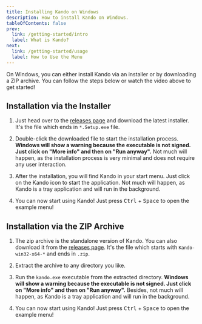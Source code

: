 ```yaml
---
title: Installing Kando on Windows
description: How to install Kando on Windows.
tableOfContents: false
prev:
  link: /getting-started/intro
  label: What is Kando?
next:
  link: /getting-started/usage
  label: How to Use the Menu
---
```



<YouTube id="T4iC99HM5bo" />

<Intro>
On Windows, you can either install Kando via an installer or by downloading a ZIP archive.
You can follow the steps below or watch the video above to get started!
</Intro>


## <Icon name="solar:cloud-download-bold-duotone" class="inline-icon" /> Installation via the Installer


<Steps>

1. Just head over to the [releases page](https://github.com/kando-menu/kando/releases) and download the latest installer. It's the file which ends in `*.Setup.exe` file.

2. Double-click the downloaded file to start the installation process. **Windows will show a warning because the executable is not signed. Just click on "More info" and then on "Run anyway".** Not much will happen, as the installation process is very minimal and does not require any user interaction.

3. After the installation, you will find Kando in your start menu. Just click on the Kando icon to start the application. Not much will happen, as Kando is a tray application and will run in the background.

4. You can now start using Kando! Just press <kbd>Ctrl</kbd> + <kbd>Space</kbd> to open the example menu!

</Steps>

## <Icon name="solar:zip-file-bold-duotone" class="inline-icon" /> Installation via the ZIP Archive

<Steps>

1. The zip archive is the standalone version of Kando. You can also download it from the [releases page](https://github.com/kando-menu/kando/releases). It's the file which starts with `Kando-win32-x64-*` and ends in `.zip`.

2. Extract the archive to any directory you like.

3. Run the `kando.exe` executable from the extracted directory. **Windows will show a warning because the executable is not signed. Just click on "More info" and then on "Run anyway".** Besides, not much will happen, as Kando is a tray application and will run in the background.

4. You can now start using Kando! Just press <kbd>Ctrl</kbd> + <kbd>Space</kbd> to open the example menu!

</Steps>